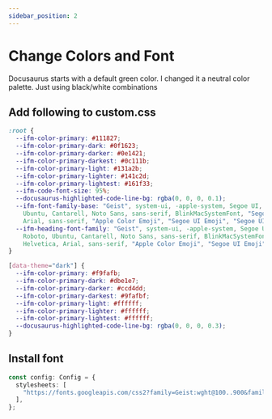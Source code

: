 ```yaml
---
sidebar_position: 2
---
```


# Change Colors and Font

Docusaurus starts with a default green color. I changed it a neutral color palette. Just using black/white combinations

## Add following to custom.css

```css title="src/css/custom.css"
:root {
  --ifm-color-primary: #111827;
  --ifm-color-primary-dark: #0f1623;
  --ifm-color-primary-darker: #0e1421;
  --ifm-color-primary-darkest: #0c111b;
  --ifm-color-primary-light: #131a2b;
  --ifm-color-primary-lighter: #141c2d;
  --ifm-color-primary-lightest: #161f33;
  --ifm-code-font-size: 95%;
  --docusaurus-highlighted-code-line-bg: rgba(0, 0, 0, 0.1);
  --ifm-font-family-base: "Geist", system-ui, -apple-system, Segoe UI, Roboto,
    Ubuntu, Cantarell, Noto Sans, sans-serif, BlinkMacSystemFont, "Segoe UI", Helvetica,
    Arial, sans-serif, "Apple Color Emoji", "Segoe UI Emoji", "Segoe UI Symbol";
  --ifm-heading-font-family: "Geist", system-ui, -apple-system, Segoe UI,
    Roboto, Ubuntu, Cantarell, Noto Sans, sans-serif, BlinkMacSystemFont, "Segoe UI",
    Helvetica, Arial, sans-serif, "Apple Color Emoji", "Segoe UI Emoji", "Segoe UI Symbol";
}

[data-theme="dark"] {
  --ifm-color-primary: #f9fafb;
  --ifm-color-primary-dark: #dbe1e7;
  --ifm-color-primary-darker: #ccd4dd;
  --ifm-color-primary-darkest: #9fafbf;
  --ifm-color-primary-light: #ffffff;
  --ifm-color-primary-lighter: #ffffff;
  --ifm-color-primary-lightest: #ffffff;
  --docusaurus-highlighted-code-line-bg: rgba(0, 0, 0, 0.3);
}
```

## Install font

```ts title="docusaurus.config.ts"
const config: Config = {
  stylesheets: [
    "https://fonts.googleapis.com/css2?family=Geist:wght@100..900&family=Inter:wght@300;400;500;600;700;800;900&family=Lexend:wght@100..900&display=swap",
  ],
};
```
